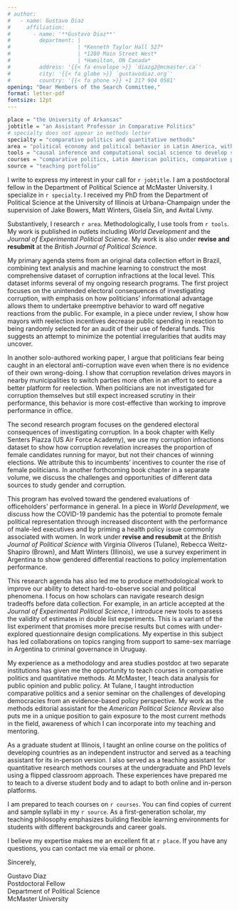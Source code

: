 ```yaml
---
# author:
#   - name: Gustavo Diaz
#     affiliation:
#       - name: '**Gustavo Diaz**'
#         department: | 
#                     | *Kenneth Taylor Hall 527*
#                     | *1280 Main Street West*
#                     | *Hamilton, ON Canada*
#         address: '{{< fa envelope >}} `diazg2@mcmaster.ca`'
#         city: '{{< fa globe >}} `gustavodiaz.org`'
#         country: '{{< fa phone >}} +1 217 904 0581'
opening: "Dear Members of the Search Committee,"
format: letter-pdf
fontsize: 12pt
---
```



```r
place = "the University of Arkansas"
jobtitle = "an Assistant Professor in Comparative Politics"
# specialty does not appear in methods letter
specialty = "comparative politics and quantitative methods" 
area = "political economy and political behavior in Latin America, with topics including democracy, accountability, and representation, gender and politics, and criminal and political violence"
tools = "causal inference and computational social science to develop standards to navigate research design tradeoffs in quantitative studies"
courses = "comparative politics, Latin American politics, comparative political behavior, gender and politics, democracy and representation, research design, and quantitative methods"
source = "teaching portfolio"
```

<!-- Think about adding a sentence of work with Michelle -->
I write to express my interest in your call for `r jobtitle`. I am a postdoctoral fellow in the Department of Political Science at McMaster University. I specialize in `r specialty`. I received my PhD from the Department of Political Science at the University of Illinois at Urbana-Champaign under the supervision of Jake Bowers, Matt Winters, Gisela Sin, and Avital Livny.

<!-- Edit this paragraph depending on the search focus -->
<!-- Update as reviews progress -->
Substantively, I research `r area`. Methodologically, I use tools from `r tools`. My work is published in outlets including *World Development* and the *Journal of Experimental Political Science*. My work is also under **revise and resubmit** at the *British Journal of Political Science*.

<!-- RESEARCH -->
<!-- Remember to update the status of stuff sent for review -->
<!-- Nearby corruption -->
My primary agenda stems from an original data collection effort in Brazil, combining text analysis and machine learning to construct the most comprehensive dataset of corruption infractions at the local level. This dataset informs several of my ongoing research programs. The first project focuses on the unintended electoral consequences of investigating corruption, with emphasis on how politicians' informational advantage allows them to undertake preemptive behavior to ward off negative reactions from the public. For example, in a piece under review, I show how mayors with reelection incentives decrease public spending in reaction to being randomly selected for an audit of their use of federal funds. This suggests an attempt to minimize the potential irregularities that audits may uncover.

In another solo-authored working paper, I argue that politicians fear being caught in an electoral anti-corruption wave even when there is no evidence of their own wrong-doing. I show that corruption revelation drives mayors in nearby municipalities to switch parties more often in an effort to secure a better platform for reelection. When politicians are not investigated for corruption themselves but still expect increased scrutiny in their performance, this behavior is more cost-effective than working to improve performance in office.

<!-- Gender corruption -->
The second research program focuses on the gendered electoral consequences of investigating corruption. In a book chapter with Kelly Senters Piazza (US Air Force Academy), we use my corruption infractions dataset to show how corruption revelation increases the proportion of female candidates running for mayor, but not their chances of winning elections. We attribute this to incumbents' incentives to counter the rise of female politicians. In another forthcoming book chapter in a separate volume, we discuss the challenges and opportunities of different data sources to study gender and corruption.

This program has evolved toward the gendered evaluations of officeholders' performance in general. In a piece in *World Development*, we discuss how the COVID-19 pandemic has the potential to promote female political representation through increased discontent with the performance of male-led executives and by priming a health policy issue commonly associated with women. In work under **revise and resubmit** at the *British Journal of Political Science* with Virginia Oliveros (Tulane), Rebecca Weitz-Shapiro (Brown), and Matt Winters (Illinois), we use a survey experiment in Argentina to show gendered differential reactions to policy implementation performance.

<!-- Survey experiments and block rand -->
<!-- Last sentence may vary depending on application -->
This research agenda has also led me to produce methodological work to improve our ability to detect hard-to-observe social and political phenomena. I focus on how scholars can navigate research design tradeoffs before data collection. For example, in an article accepted at the *Journal of Experimental Political Science*, I introduce new tools to assess the validity of estimates in double list experiments. This is a variant of the list experiment that promises more precise results but comes with under-explored questionnaire design complications. My expertise in this subject has led collaborations on topics ranging from support to same-sex marriage in Argentina to criminal governance in Uruguay.

<!-- TEACHING -->
My experience as a methodology and area studies postdoc at two separate institutions has given me the opportunity to teach courses in comparative politics and quantitative methods. At McMaster, I teach data analysis for public opinion and public policy. At Tulane, I taught introduction comparative politics and a senior seminar on the challenges of developing democracies from an evidence-based policy perspective. My work as the methods editorial assistant for the *American Political Science Review* also puts me in a unique position to gain exposure to the most current methods in the field, awareness of which I can incorporate into my teaching and mentoring.

As a graduate student at Illinois, I taught an online course on the politics of developing countries as an independent instructor and served as a teaching assistant for its in-person version. I also served as a teaching assistant for quantitative research methods courses at the undergraduate and PhD levels using a flipped classroom approach. These experiences have prepared me to teach to a diverse student body and to adapt to both online and in-person platforms.

<!-- Teaching plans -->
<!-- Remember to switch from teaching portfolio/website accordingly -->
<!-- Also tweak depending on job -->
I am prepared to teach courses on `r courses`. You can find copies of current and sample syllabi in my `r source`. As a first-generation scholar, my teaching philosophy emphasizes building flexible learning environments for students with different backgrounds and career goals.

<!-- CLOSING -->
I believe my expertise makes me an excellent fit at `r place`. If you have any questions, you can contact me via email or phone.


Sincerely,

<!-- Remember double spaces to lineskip -->
Gustavo Diaz  
Postdoctoral Fellow  
Department of Political Science  
McMaster University
